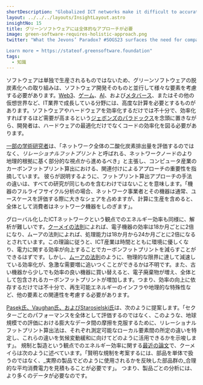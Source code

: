 ```yaml
---
shortDescription: "Globalized ICT networks make it difficult to accurately calculate embodied carbon footprint and require an end-to-end analysis."
layout: ../../../layouts/InsightLayout.astro
insightNo: 15
title: グリーンソフトウェアには全体的なアプローチが必要
image: green-software-requires-holistic-approach.png
twitter: "What the Jevons’ Paradox? #SOGS23 surfaces the need for companies to think beyond efficiency as they plan their green transition. #greensoftware

Learn more ➡️ https://stateof.greensoftware.foundation"
tags:
  - 知識
---
```


ソフトウェアは単独で生産されるものではないため、グリーンソフトウェアの脱炭素化への取り組みは、ソフトウェア開発そのものと並行して様々な要素を考慮する必要があります。[Web3](https://www.linuxfoundation.org/research/web3-and-sustainability?hsLang=en)、[ゲーム](https://www.theverge.com/2020/5/5/21243285/video-games-climate-crisis-impact-xbox-playstation-developers)、[AI](https://thenewstack.io/the-carbon-footprint-of-machine-learning/)、および[メタバース](https://www.sciencedirect.com/science/article/abs/pii/S0268401223000014)、またはその他の仮想世界など、IT業界で成長している分野には、高度な計算を必要とするものがあります。ソフトウェアやハードウェアを効率化するだけでは不十分で、効率化すればするほど需要が高まるという[ジェボンズのパラドックス](https://www.sciencedirect.com/science/article/abs/pii/S0921800905001084)を念頭に置きながら、開発者は、ハードウェアの最適化だけでなくコードの効率化を図る必要があります。

[一部の学術研究者](https://journals.sagepub.com/doi/10.1177/20539517231158994)は、「ネットワーク全体の二酸化炭素排出量を評価するのではなく、_リレーショナルフットプリント_ と呼ばれる、ネットワークノードのより地理的根拠に基く部分的な視点から進めるべき」と主張し、コンピュータ産業のカーボンフットプリント算出における、関連付けによるアプローチの重要性を指摘しています。 彼らが説明するように、フットプリント算出アプローチの手法の違いは、すべての研究が同じものを含むわけではないことを意味します。「機器のフルライフサイクル分析の場合、ネットワーク事業者とその機器は通常、ユースケースを評価する際に大きなシェアを占めますが、計算に生産を含めると、全体として消費者はネットワーク機器をしのぎます」。

グローバル化したICTネットワークという観点でのエネルギー効率も同様に、解析が難しいです。[クーメイの法則](https://ieeexplore.ieee.org/document/5440129)によれば、電子機器の効率は18か月ごとに2倍になり、ムーアの法則によれば、処理能力は18か月から24か月ごとに2倍になるとされています。この理論に従うと、ICT産業は時間とともに環境に優しくなり、電力に関する効率が向上することでカーボンフットプリントを減らすことができるはずです。しかし、[ムーアの法則](https://www.technologyreview.com/2020/02/24/905789/were-not-prepared-for-the-end-of-moores-law/)のように、物理的な限界に達して減速している効率化が、急激な需要増に追いつくことができるかは不明です。また、古い機器から少しでも効率の良い機器に買い替えると、電子廃棄物が増え、全体として包含されるカーボンフットプリントが増加します。つまり、効率の向上に依存するだけでは不十分で、再生可能エネルギーのインフラや地理的な特殊性など、他の要素との関連性を考慮する必要があります。

[Pasek氏、Vaughan氏、およびStarosielski氏](https://journals.sagepub.com/doi/10.1177/20539517231158994)は、次のように提案します。「セクターごとのパフォーマンスを全体として評価するのではなく、このような、地球規模での評価における膨大なデータ間の摩擦を克服するために、リレーショナルフットプリント算出法は、それぞれ測定可能なローカル要素間の所定の違いを特定し、これらの違いを気候変動緩和に向けてどのように活用できるかを示唆します」。 規制と製造という観点でのエネルギー効率に関する[最近の論文](https://link.springer.com/article/10.1007/s12053-023-10083-y)で、クーメイらは次のように述べています。「賢明な規制を考案するには、部品を単体で扱うのではなく、_実際の製品でどのように使用されるかを反映した部品群の_合理的な平均消費電力を見積もることが必要です」。 つまり、製品ごとの分析には、より多くのデータが必要なのです。
